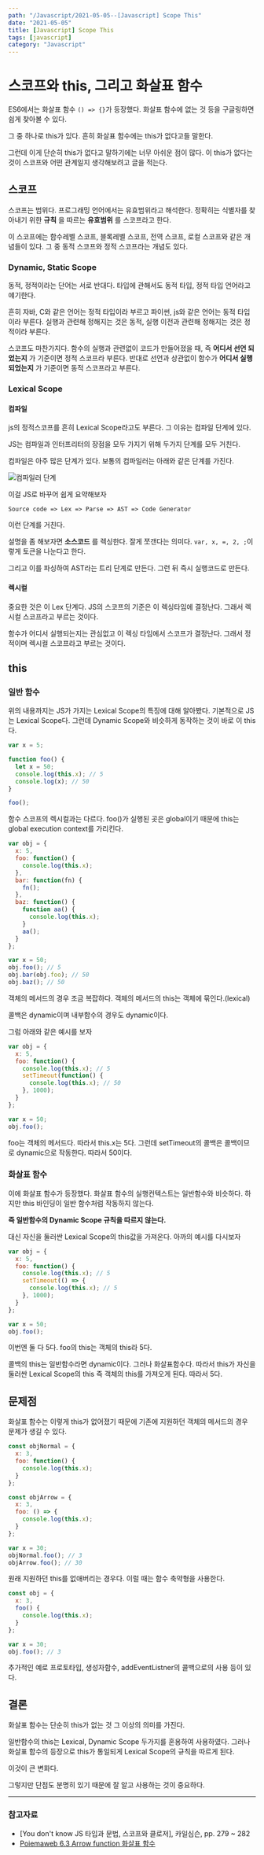 ---
path: "/Javascript/2021-05-05--[Javascript] Scope This"
date: "2021-05-05"
title: [Javascript] Scope This
tags: [javascript]
category: "Javascript"
---

# 스코프와 this, 그리고 화살표 함수

ES6에서는 화살표 함수 `() => {}`가 등장했다. 화살표 함수에 없는 것 등을 구글링하면 쉽게 찾아볼 수 있다.

그 중 하나로 this가 있다. 흔히 화살표 함수에는 this가 없다고들 말한다.

그런데 이게 단순히 this가 없다고 말하기에는 너무 아쉬운 점이 많다. 이 this가 없다는 것이 스코프와 어떤 관계일지 생각해보려고 글을 적는다.

## 스코프

스코프는 범위다. 프로그래밍 언어에서는 유효범위라고 해석한다. 정확히는 식별자를 찾아내기 위한 **규칙** 을 따르는 **유효범위** 를 스코프라고 한다.

이 스코프에는 함수레벨 스코프, 블록레벨 스코프, 전역 스코프, 로컬 스코프와 같은 개념들이 있다. 그 중 동적 스코프와 정적 스코프라는 개념도 있다.

### Dynamic, Static Scope

동적, 정적이라는 단어는 서로 반대다. 타입에 관해서도 동적 타입, 정적 타입 언어라고 얘기한다.

흔히 자바, C와 같은 언어는 정적 타입이라 부르고 파이썬, js와 같은 언어는 동적 타입이라 부른다. 실행과 관련해 정해지는 것은 동적, 실행 이전과 관련해 정해지는 것은 정적이라 부른다.

스코프도 마찬가지다. 함수의 실행과 관련없이 코드가 만들어졌을 때, 즉 **어디서 선언 되었는지** 가 기준이면 정적 스코프라 부른다. 반대로 선언과 상관없이 함수가 **어디서 실행 되었는지** 가 기준이면 동적 스코프라고 부른다.

### Lexical Scope

#### 컴파일

js의 정적스코프를 흔히 Lexical Scope라고도 부른다. 그 이유는 컴파일 단계에 있다.

JS는 컴파일과 인터프리터의 장점을 모두 가지기 위해 두가지 단계를 모두 거친다.

컴파일은 아주 많은 단계가 있다. 보통의 컴파일러는 아래와 같은 단계를 가진다.

![컴파일러 단계](/assets/images/compilerDesign.jpg)

이걸 JS로 바꾸어 쉽게 요약해보자

    Source code => Lex => Parse => AST => Code Generator

이런 단계를 거친다.

설명을 좀 해보자면 **소스코드** 를 렉싱한다. 잘게 쪼갠다는 의미다. `var, x, =, 2, ;`이렇게 토큰을 나눈다고 한다.

그리고 이를 파싱하여 AST라는 트리 단계로 만든다. 그런 뒤 즉시 실행코드로 만든다.

#### 렉시컬

중요한 것은 이 Lex 단계다. JS의 스코프의 기준은 이 렉싱타임에 결정난다. 그래서 렉시컬 스코프라고 부르는 것이다.

함수가 어디서 실행되는지는 관심없고 이 렉싱 타임에서 스코프가 결정난다. 그래서 정적이며 렉시컬 스코프라고 부르는 것이다.

## this

### 일반 함수

위의 내용까지는 JS가 가지는 Lexical Scope의 특징에 대해 알아봤다. 기본적으로 JS는 Lexical Scope다. 그런데 Dynamic Scope와 비슷하게 동작하는 것이 바로 이 this다.

```js
var x = 5;

function foo() {
  let x = 50;
  console.log(this.x); // 5
  console.log(x); // 50
}

foo();
```

함수 스코프의 렉시컬과는 다르다. foo()가 실행된 곳은 global이기 때문에 this는 global execution context를 가리킨다.

```js
var obj = {
  x: 5,
  foo: function() {
    console.log(this.x);
  },
  bar: function(fn) {
    fn();
  },
  baz: function() {
    function aa() {
      console.log(this.x);
    }
    aa();
  }
};

var x = 50;
obj.foo(); // 5
obj.bar(obj.foo); // 50
obj.baz(); // 50
```

객체의 메서드의 경우 조금 복잡하다. 객체의 메서드의 this는 객체에 묶인다.(lexical)

콜백은 dynamic이며 내부함수의 경우도 dynamic이다.

그럼 아래와 같은 예시를 보자

```js
var obj = {
  x: 5,
  foo: function() {
    console.log(this.x); // 5
    setTimeout(function() {
      console.log(this.x); // 50
    }, 1000);
  }
};

var x = 50;
obj.foo();
```

foo는 객체의 메서드다. 따라서 this.x는 5다. 그런데 setTimeout의 콜백은 콜백이므로 dynamic으로 작동한다. 따라서 50이다.

### 화살표 함수

이에 화살표 함수가 등장했다. 화살표 함수의 실행컨텍스트는 일반함수와 비슷하다. 하지만 this 바인딩이 일반 함수처럼 작동하지 않는다.

**즉 일반함수의 Dynamic Scope 규칙을 따르지 않는다.**

대신 자신을 둘러싼 Lexical Scope의 this값을 가져온다. 아까의 예시를 다시보자

```js
var obj = {
  x: 5,
  foo: function() {
    console.log(this.x); // 5
    setTimeout(() => {
      console.log(this.x); // 5
    }, 1000);
  }
};

var x = 50;
obj.foo();
```

이번엔 둘 다 5다. foo의 this는 객체의 this라 5다.

콜백의 this는 일반함수라면 dynamic이다. 그러나 화살표함수다. 따라서 this가 자신을 둘러싼 Lexical Scope의 this 즉 객체의 this를 가져오게 된다. 따라서 5다.

## 문제점

화살표 함수는 이렇게 this가 없어졌기 때문에 기존에 지원하던 객체의 메서드의 경우 문제가 생길 수 있다.

```js
const objNormal = {
  x: 3,
  foo: function() {
    console.log(this.x);
  }
};

const objArrow = {
  x: 3,
  foo: () => {
    console.log(this.x);
  }
};

var x = 30;
objNormal.foo(); // 3
objArrow.foo(); // 30
```

원래 지원하던 this를 없애버리는 경우다. 이럴 때는 함수 축약형을 사용한다.

```js
const obj = {
  x: 3,
  foo() {
    console.log(this.x);
  }
};

var x = 30;
obj.foo(); // 3
```

추가적인 예로 프로토타입, 생성자함수, addEventListner의 콜백으로의 사용 등이 있다.

## 결론

화살표 함수는 단순히 this가 없는 것 그 이상의 의미를 가진다.

일반함수의 this는 Lexical, Dynamic Scope 두가지를 혼용하여 사용하였다. 그러나 화살표 함수의 등장으로 this가 통일되게 Lexical Scope의 규칙을 따르게 된다.

이것이 큰 변화다.

그렇지만 단점도 분명히 있기 때문에 잘 알고 사용하는 것이 중요하다.

---

### 참고자료

- [You don't know JS 타입과 문법, 스코프와 클로저], 카일심슨, pp. 279 ~ 282
- [Poiemaweb 6.3 Arrow function 화살표 함수](https://poiemaweb.com/es6-arrow-function)
